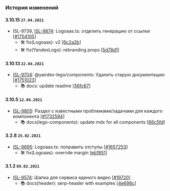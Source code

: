 ### История изменений

#### 3.10.15 `27.04.2021`
- ISL-9739, [ISL-9874](https://st.yandex-team.ru/ISL-9874): Logoaas.ts: отделить генерацию от ссылки [[#1754105](https://a.yandex-team.ru/review/1754105)]
  - 🛠 fix(Logoaas): v2 [[6c2a2b](https://github.yandex-team.ru/search-interfaces/frontend/commit/6c2a2bcc13f7d4eb6ad31350db9525d8083841b7)]
  - 🛠 fix(YandexLogo): rebranding props [[5d78d1](https://github.yandex-team.ru/search-interfaces/frontend/commit/5d78d122fdbdb78eba05dd673ed5cc9a29b89c2a)]


#### 3.10.13 `22.04.2021`
- [ISL-9704](https://st.yandex-team.ru/ISL-9704): @yandex-lego/components: Удалить старую документацию [[#1751023](https://a.yandex-team.ru/review/1751023)]
  - 📚 docs: update readme [[56fc67](https://github.yandex-team.ru/search-interfaces/frontend/commit/56fc67984ff681c3ade222be6c306d95b556dc46)]


#### 3.10.5 `12.04.2021`
- [ISL-9805](https://st.yandex-team.ru/ISL-9805): Раздел с известными проблемами/задачами для каждого компонента [[#1732584](https://a.yandex-team.ru/review/1732584)]
  - 📚 docs(lego-components): update mdx for all components [[66c5fd](https://github.yandex-team.ru/search-interfaces/frontend/commit/66c5fd12bba1e1a3ec46d6f8e6717844ba17b40e)]


#### 3.2.8 `25.02.2021`
- [ISL-9695](https://st.yandex-team.ru/ISL-9695): Logoaas.ts: поправить отступы [[#1657253](https://a.yandex-team.ru/review/1657253)]
  - 🛠 fix(Logoaas): override margin [[eb1851](https://github.yandex-team.ru/search-interfaces/frontend/commit/eb1851fde9f1e8f31f30ba3595c1104882619e33)]


#### 3.1.2 `09.02.2021`
- [ISL-9574](https://st.yandex-team.ru/ISL-9574): Шапка для сервиса единого видео [[#19720](https://github.yandex-team.ru/search-interfaces/frontend/pull/19720)]
  - 📚 docs(header): serp-header with examples [[4e698c](https://github.yandex-team.ru/search-interfaces/frontend/commit/4e698ce0afac00b4c379dedacda100d027536da5)]
